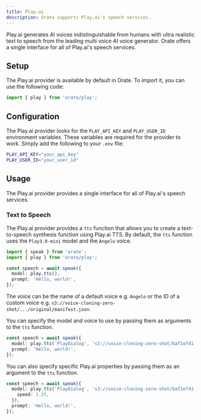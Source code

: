 ```yaml
---
title: Play.ai
description: Orate supports Play.ai's speech services.
---
```



Play.ai generates AI voices indistinguishable from humans with ultra realistic text to speech from the leading multi voice AI voice generator. Orate offers a single interface for all of Play.ai's speech services.

## Setup

The Play.ai provider is available by default in Orate. To import it, you can use the following code:

```ts
import { play } from 'orate/play';
```

## Configuration

The Play.ai provider looks for the `PLAY_API_KEY` and `PLAY_USER_ID` environment variables. These variables are required for the provider to work. Simply add the following to your `.env` file:

```bash
PLAY_API_KEY="your_api_key"
PLAY_USER_ID="your_user_id"
```

## Usage

The Play.ai provider provides a single interface for all of Play.ai's speech services.

### Text to Speech

The Play.ai provider provides a `tts` function that allows you to create a text-to-speech synthesis function using Play.ai TTS. By default, the `tts` function uses the `Play3.0-mini` model and the `Angelo` voice.

```ts
import { speak } from 'orate';
import { play } from 'orate/play';

const speech = await speak({
  model: play.tts(),
  prompt: 'Hello, world!',
});
```

The voice can be the name of a default voice e.g. `Angelo` or the ID of a custom voice e.g. `s3://voice-cloning-zero-shot/.../original/manifest.json`.

You can specify the model and voice to use by passing them as arguments to the `tts` function.

```ts
const speech = await speak({
  model: play.tts('PlayDialog', 's3://voice-cloning-zero-shot/baf1ef41-36b6-428c-9bdf-50ba54682bd8/original/manifest.json'),
  prompt: 'Hello, world!',
});
```

You can also specify specific Play.ai properties by passing them as an argument to the `tts` function.

```ts
const speech = await speak({
  model: play.tts('PlayDialog', 's3://voice-cloning-zero-shot/baf1ef41-36b6-428c-9bdf-50ba54682bd8/original/manifest.json', {
    speed: 1.25,
  }),
  prompt: 'Hello, world!',
});
```
